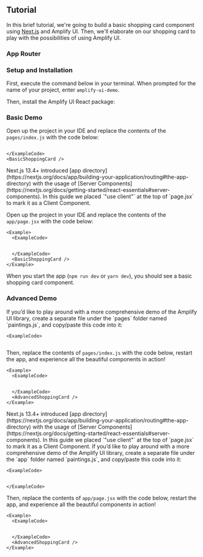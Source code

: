 
## Tutorial

In this brief tutorial, we're going to build a basic shopping card component using [Next.js](https://nextjs.org/docs) and Amplify UI. Then, we'll elaborate on our shopping card to play with the possibilities of using Amplify UI.

### App Router
<AppDirectoryAlert/>

### Setup and Installation

First, execute the command below in your terminal. When prompted for the name of your project, enter `amplify-ui-demo`. 

<Tabs>
  <TabItem title="Pages Router (Next.js 11.0+)">
    <TerminalCommand command="npx create-next-app@latest amplify-ui-demo --no-app && cd amplify-ui-demo" />
  </TabItem>
  <TabItem title="App Router (Next.js 13.4+)">
    <TerminalCommand command="npx create-next-app@latest amplify-ui-demo && cd amplify-ui-demo" />
  </TabItem>
</Tabs>

Then, install the Amplify UI React package:

<InstallScripts framework="react" />

### Basic Demo

<Tabs>
  <TabItem title="Pages Router (Next.js 11.0+)">

Open up the project in your IDE and replace the contents of the `pages/index.js` with the code below:

  <Example>
    <ExampleCode>
    
  ```tsx file=./examples/BasicExampleCode.tsx
  ```

    </ExampleCode>
    <BasicShoppingCard />
  </Example>

  </TabItem>
    <TabItem title="App Router (Next.js 13.4+)">
    <Alert variation="info" role="none">
      Next.js 13.4+ introduced [app directory](https://nextjs.org/docs/app/building-your-application/routing#the-app-directory) with the usage of [Server Components](https://nextjs.org/docs/getting-started/react-essentials#server-components). In this guide we placed `"use client"` at the top of `page.jsx` to mark it as a Client Component.
    </Alert>

Open up the project in your IDE and replace the contents of the `app/page.jsx` with the code below:

    <Example>
      <ExampleCode>

```tsx file=./examples/UseClientBasicExampleCode.tsx
```

      </ExampleCode>
      <BasicShoppingCard />
    </Example>
  </TabItem>
</Tabs>

When you start the app (`npm run dev` or `yarn dev`), you should see a basic shopping card component.

### Advanced Demo

<Tabs>
  <TabItem title="Pages Router (Next.js 11.0+)">
If you’d like to play around with a more comprehensive demo of the Amplify UI library, create a separate file under the `pages` folder named `paintings.js`, and copy/paste this code into it:

    <ExampleCode>

```tsx file=./examples/paintings.ts
```

   </ExampleCode>

Then, replace the contents of `pages/index.js` with the code below, restart the app, and experience all the beautiful components in action!

    <Example>
      <ExampleCode>

```tsx file=./examples/AdvancedExampleCode.tsx
```

      </ExampleCode>
      <AdvancedShoppingCard />
    </Example>

  </TabItem>
  <TabItem title="App Router (Next.js 13.4+)">
  <Alert variation="info" role="none">
    Next.js 13.4+ introduced [app directory](https://nextjs.org/docs/app/building-your-application/routing#the-app-directory) with the usage of [Server Components](https://nextjs.org/docs/getting-started/react-essentials#server-components). In this guide we placed `"use client"` at the top of `page.jsx` to mark it as a Client Component.
  </Alert>
If you’d like to play around with a more comprehensive demo of the Amplify UI library, create a separate file under the `app` folder named `paintings.js`, and copy/paste this code into it:

    <ExampleCode>

```tsx file=./examples/paintings.ts
```

    </ExampleCode>

Then, replace the contents of `app/page.jsx` with the code below, restart the app, and experience all the beautiful components in action!

    <Example>
      <ExampleCode>

```tsx file=./examples/UseClientAdvancedExampleCode.tsx
```

      </ExampleCode>
      <AdvancedShoppingCard />
    </Example>
  </TabItem>
</Tabs>
